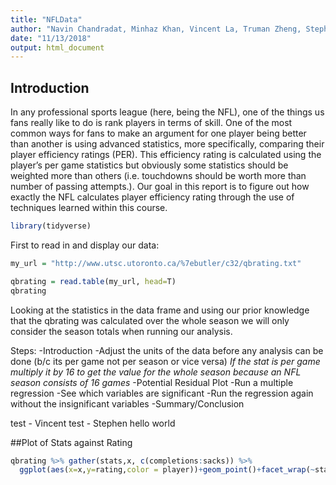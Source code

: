 ```yaml
---
title: "NFLData"
author: "Navin Chandradat, Minhaz Khan, Vincent La, Truman Zheng, Stephen Pereira"
date: "11/13/2018"
output: html_document
---
```



## Introduction

In any professional sports league (here, being the NFL), one of the things us fans really like to do is rank players in terms of skill. One of the most common ways for fans to make an argument for one player being better than another is using advanced statistics, more specifically, comparing their player efficiency ratings (PER). This efficiency rating is calculated using the player's per game statistics but obviously some statistics should be weighted more than others (i.e. touchdowns should be worth more than number of passing attempts.). Our goal in this report is to figure out how exactly the NFL calculates player efficiency rating through the use of techniques learned within this course.


```r
library(tidyverse)
```


First to read in and display our data:

```r
my_url = "http://www.utsc.utoronto.ca/%7ebutler/c32/qbrating.txt"

qbrating = read.table(my_url, head=T)
qbrating
```

Looking at the statistics in the data frame and using our prior knowledge that the qbrating was calculated over the whole season we will only consider the season totals when running our analysis.


Steps:
-Introduction
-Adjust the units of the data before any analysis can be done (b/c its per game not per season or vice versa) *If the stat is per game multiply it by 16 to get the value for the whole season because an NFL season consists of 16 games*
-Potential Residual Plot
-Run a multiple regression
-See which variables are significant
-Run the regression again without the insignificant variables
-Summary/Conclusion



test - Vincent
test - Stephen hello world

##Plot of Stats against Rating
```r
qbrating %>% gather(stats,x, c(completions:sacks)) %>% 
  ggplot(aes(x=x,y=rating,color = player))+geom_point()+facet_wrap(~stats,scales = "free")
```
